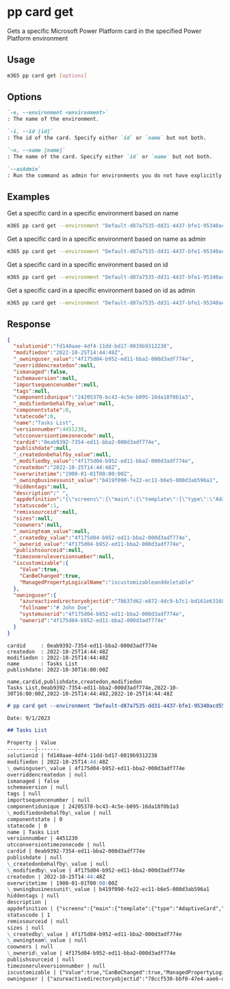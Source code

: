 
# pp card get

Gets a specific Microsoft Power Platform card in the specified Power Platform environment

## Usage

```sh
m365 pp card get [options]
```

## Options

```md definition-list
`-e, --environment <environment>`
: The name of the environment.

`-i, --id [id]`
: The id of the card. Specify either `id` or `name` but not both.

`-n, --name [name]`
: The name of the card. Specify either `id` or `name` but not both.

`--asAdmin`
: Run the command as admin for environments you do not have explicitly assigned permissions to.
```

<Global />

## Examples

Get a specific card in a specific environment based on name

```sh
m365 pp card get --environment "Default-d87a7535-dd31-4437-bfe1-95340acd55c5" --name "CLI 365 Card"
```

Get a specific card in a specific environment based on name as admin

```sh
m365 pp card get --environment "Default-d87a7535-dd31-4437-bfe1-95340acd55c5" --name "CLI 365 Card" --asAdmin
```

Get a specific card in a specific environment based on id

```sh
m365 pp card get --environment "Default-d87a7535-dd31-4437-bfe1-95340acd55c5" --id "408e3f42-4c9e-4c93-8aaf-3cbdea9179aa"
```

Get a specific card in a specific environment based on id as admin

```sh
m365 pp card get --environment "Default-d87a7535-dd31-4437-bfe1-95340acd55c5" --id "408e3f42-4c9e-4c93-8aaf-3cbdea9179aa" --asAdmin
```

## Response

<Tabs>
  <TabItem value="JSON">

  ```json
  {
    "solutionid":"fd140aae-4df4-11dd-bd17-0019b9312238",
    "modifiedon":"2022-10-25T14:44:48Z",
    "_owninguser_value":"4f175d04-b952-ed11-bba2-000d3adf774e",
    "overriddencreatedon":null,
    "ismanaged":false,
    "schemaversion":null,
    "importsequencenumber":null,
    "tags":null,
    "componentidunique":"24205370-bc43-4c5e-b095-16da18f0b1a3",
    "_modifiedonbehalfby_value":null,
    "componentstate":0,
    "statecode":0,
    "name":"Tasks List",
    "versionnumber":4451230,
    "utcconversiontimezonecode":null,
    "cardid":"0eab9392-7354-ed11-bba2-000d3adf774e",
    "publishdate":null,
    "_createdonbehalfby_value":null,
    "_modifiedby_value":"4f175d04-b952-ed11-bba2-000d3adf774e",
    "createdon":"2022-10-25T14:44:48Z",
    "overwritetime":"1900-01-01T00:00:00Z",
    "_owningbusinessunit_value":"b419f090-fe22-ec11-b6e5-000d3ab596a1",
    "hiddentags":null,
    "description":" ",
    "appdefinition":"{\"screens\":{\"main\":{\"template\":{\"type\":\"AdaptiveCard\",\"body\":[{\"type\":\"TextBlock\",\"size\":\"Medium\",\"weight\":\"bolder\",\"text\":\"Your card title goes here\"},{\"type\":\"TextBlock\",\"text\":\"Add and remove element to customize your new card.\",\"wrap\":true}],\"actions\":[],\"$schema\":\"http://adaptivecards.io/schemas/1.4.0/adaptive-card.json\",\"version\":\"1.4\"},\"verbs\":{\"submit\":\"echo\"}}},\"sampleData\":{\"main\":{}},\"connections\":{},\"variables\":{},\"flows\":{}}",
    "statuscode":1,
    "remixsourceid":null,
    "sizes":null,
    "coowners":null,
    "_owningteam_value":null,
    "_createdby_value":"4f175d04-b952-ed11-bba2-000d3adf774e",
    "_ownerid_value":"4f175d04-b952-ed11-bba2-000d3adf774e",
    "publishsourceid":null,
    "timezoneruleversionnumber":null,
    "iscustomizable":{
      "Value":true,
      "CanBeChanged":true,
      "ManagedPropertyLogicalName":"iscustomizableanddeletable"
    },
    "owninguser":{
      "azureactivedirectoryobjectid":"78637d62-e872-4dc9-b7c1-bd161e631682",
      "fullname":"# John Doe",
      "systemuserid":"4f175d04-b952-ed11-bba2-000d3adf774e",
      "ownerid":"4f175d04-b952-ed11-bba2-000d3adf774e"
    }
  }
  ```

  </TabItem>
  <TabItem value="Text">

  ```text
  cardid     : 0eab9392-7354-ed11-bba2-000d3adf774e
  createdon  : 2022-10-25T14:44:48Z
  modifiedon : 2022-10-25T14:44:48Z
  name       : Tasks List
  publishdate: 2022-10-30T16:00:00Z
  ```

  </TabItem>
  <TabItem value="CSV">

  ```csv
  name,cardid,publishdate,createdon,modifiedon
  Tasks List,0eab9392-7354-ed11-bba2-000d3adf774e,2022-10-30T16:00:00Z,2022-10-25T14:44:48Z,2022-10-25T14:44:48Z
  ```

  </TabItem>
  <TabItem value="Markdown">

  ```md
  # pp card get --environment "Default-d87a7535-dd31-4437-bfe1-95340acd55c5" --id "0eab9392-7354-ed11-bba2-000d3adf774e"

  Date: 9/1/2023

  ## Tasks List

  Property | Value
  ---------|-------
  solutionid | fd140aae-4df4-11dd-bd17-0019b9312238
  modifiedon | 2022-10-25T14:44:48Z
  \_owninguser\_value | 4f175d04-b952-ed11-bba2-000d3adf774e
  overriddencreatedon | null
  ismanaged | false
  schemaversion | null
  tags | null
  importsequencenumber | null
  componentidunique | 24205370-bc43-4c5e-b095-16da18f0b1a3
  \_modifiedonbehalfby\_value | null
  componentstate | 0
  statecode | 0
  name | Tasks List
  versionnumber | 4451230
  utcconversiontimezonecode | null
  cardid | 0eab9392-7354-ed11-bba2-000d3adf774e
  publishdate | null
  \_createdonbehalfby\_value | null
  \_modifiedby\_value | 4f175d04-b952-ed11-bba2-000d3adf774e
  createdon | 2022-10-25T14:44:48Z
  overwritetime | 1900-01-01T00:00:00Z
  \_owningbusinessunit\_value | b419f090-fe22-ec11-b6e5-000d3ab596a1
  hiddentags | null
  description |
  appdefinition | {"screens":{"main":{"template":{"type":"AdaptiveCard","body":[{"type":"TextBlock","size":"Medium","weight":"bolder","text":"Your card title goes here"},{"type":"TextBlock","text":"Add and remove element to customize your new card.","wrap":true}],"actions":[],"$schema":"http://adaptivecards.io/schemas/1.4.0/adaptive-card.json","version":"1.4"},"verbs":{"submit":"echo"}}},"sampleData":{"main":{}},"connections":{},"variables":{},"flows":{}}
  statuscode | 1
  remixsourceid | null
  sizes | null
  \_createdby\_value | 4f175d04-b952-ed11-bba2-000d3adf774e
  \_owningteam\_value | null
  coowners | null
  \_ownerid\_value | 4f175d04-b952-ed11-bba2-000d3adf774e
  publishsourceid | null
  timezoneruleversionnumber | null
  iscustomizable | {"Value":true,"CanBeChanged":true,"ManagedPropertyLogicalName":"iscustomizableanddeletable"}
  owninguser | {"azureactivedirectoryobjectid":"78ccf530-bbf0-47e4-aae6-da5f8c6fb142","fullname":"# John Doe","systemuserid":"4f175d04-b952-ed11-bba2-000d3adf774e","ownerid":"4f175d04-b952-ed11-bba2-000d3adf774e"}
  ```

  </TabItem>
</Tabs>

